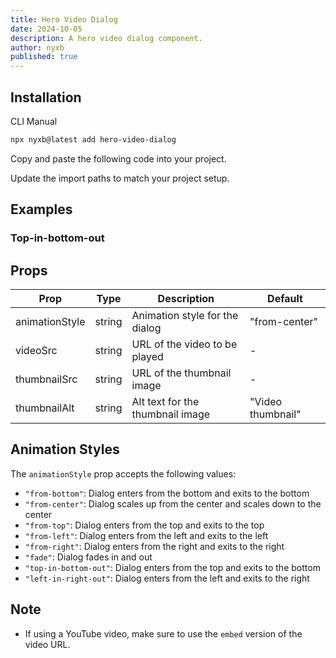 ```yaml
---
title: Hero Video Dialog
date: 2024-10-05
description: A hero video dialog component.
author: nyxb
published: true
---
```


<ComponentPreview name="hero-video-dialog-demo" />

## Installation

<Tabs defaultValue="cli">

<TabsList>
  <TabsTrigger value="cli">CLI</TabsTrigger>
  <TabsTrigger value="manual">Manual</TabsTrigger>
</TabsList>
<TabsContent value="cli">

```bash
npx nyxb@latest add hero-video-dialog
```

</TabsContent>

<TabsContent value="manual">

<Steps>

<Step>Copy and paste the following code into your project.</Step>

<ComponentSource name="hero-video-dialog" />

<Step>Update the import paths to match your project setup.</Step>

</Steps>

</TabsContent>

</Tabs>

## Examples

### Top-in-bottom-out

<ComponentPreview name="hero-video-dialog-demo-top-in-bottom-out" />

## Props

| Prop           | Type   | Description                      | Default           |
| -------------- | ------ | -------------------------------- | ----------------- |
| animationStyle | string | Animation style for the dialog   | "from-center"     |
| videoSrc       | string | URL of the video to be played    | -                 |
| thumbnailSrc   | string | URL of the thumbnail image       | -                 |
| thumbnailAlt   | string | Alt text for the thumbnail image | "Video thumbnail" |

## Animation Styles

The `animationStyle` prop accepts the following values:

- `"from-bottom"`: Dialog enters from the bottom and exits to the bottom
- `"from-center"`: Dialog scales up from the center and scales down to the center
- `"from-top"`: Dialog enters from the top and exits to the top
- `"from-left"`: Dialog enters from the left and exits to the left
- `"from-right"`: Dialog enters from the right and exits to the right
- `"fade"`: Dialog fades in and out
- `"top-in-bottom-out"`: Dialog enters from the top and exits to the bottom
- `"left-in-right-out"`: Dialog enters from the left and exits to the right

## Note

- If using a YouTube video, make sure to use the `embed` version of the video URL.
